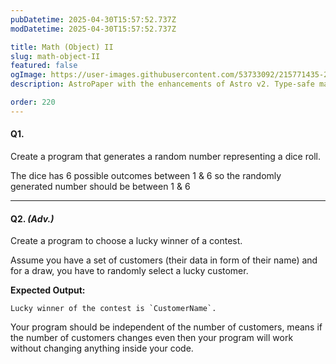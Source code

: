 ```yaml
---
pubDatetime: 2025-04-30T15:57:52.737Z
modDatetime: 2025-04-30T15:57:52.737Z

title: Math (Object) II
slug: math-object-II
featured: false
ogImage: https://user-images.githubusercontent.com/53733092/215771435-25408246-2309-4f8b-a781-1f3d93bdf0ec.png
description: AstroPaper with the enhancements of Astro v2. Type-safe markdown contents, bug fixes and better dev experience etc.

order: 220
---
```



#### Q1.

Create a program that generates a random number representing a dice roll.

<Admonition variant="hint" title="hint">
    The dice has 6 possible outcomes between 1 & 6 so the randomly generated number should be between 1 & 6
</Admonition>

---

#### Q2. _(Adv.)_

Create a program to choose a lucky winner of a contest.

<Admonition variant="hint" title="hint">
    Assume you have a set of customers (their data in form of their name) and for a draw, you have to randomly select a lucky customer.
</Admonition>

**Expected Output:**

```ansi
Lucky winner of the contest is `CustomerName`.
```

<Admonition variant="note" title="note">
    Your program should be independent of the number of customers, means if the number of customers changes even then your program will work without 
    changing anything inside your code.
</Admonition>